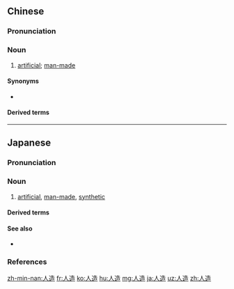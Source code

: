 ==Chinese==
{{zh-forms}}

===Pronunciation===
{{zh-pron
|m=rénzào
|c=jan4 zou6
|mn=qz:lîn-chǒ/tp,xm:lîn-chō/kh,zz:jîn-chō
|cat=n
}}

===Noun===
{{zh-noun}}

# {{lb|zh|attributive}} [[artificial]]; [[man-made]]

====Synonyms====
* {{zh-l|人工}}

====Derived terms====
{{zh-der|人造革|人造毛|人造棉|人造奶油|人造石油|人造絲|人造土|人造衛星|人造纖維|人造行星}}

{{zh-cat|Elementary}}

----

==Japanese==
{{ja-kanjitab|じん|ぞう|yomi=o}}

===Pronunciation===
{{ja-pron|yomi=o|じんぞう|acc=0|acc_ref=DJR,NHK}}

===Noun===
{{ja-noun|じんぞう|hhira=じんざう}}

# [[artificial]], [[man-made]], [[synthetic]]

====Derived terms====
{{der3
| {{ja-r|人造藍|じんぞう あい}}
| {{ja-r|人造絹糸|じんぞう けんし|[[rayon]]}}
| {{ja-r|人造湖|じんぞうこ}}
| {{ja-r|人造ゴム|じんぞう ゴム}}
| {{ja-r|人造石|じんぞうせき}}
| {{ja-r|人造石油|じんぞう せきゆ}}
| {{ja-r|人造繊維|じんぞう せんい}}
| {{ja-r|人造染料|じんぞう せんりょう}}
| {{ja-r|人造大理石|じんぞう だいりせき}}
| {{ja-r|人造人間|じんぞう にんげん}}
| {{ja-r|人造バター|じんぞう バター}}
| {{ja-r|人造肥料|じんぞう ひりょう}}
| {{ja-r|人造米|じんぞうまい}}
}}

====See also====
* {{ja-r|人工|じんこう}}

===References===
<references/>

[[zh-min-nan:人造]]
[[fr:人造]]
[[ko:人造]]
[[hu:人造]]
[[mg:人造]]
[[ja:人造]]
[[uz:人造]]
[[zh:人造]]